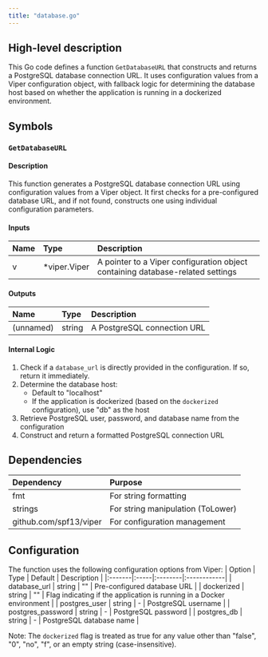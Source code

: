 ```yaml
---
title: "database.go"
---
```


## High-level description
This Go code defines a function `GetDatabaseURL` that constructs and returns a PostgreSQL database connection URL. It uses configuration values from a Viper configuration object, with fallback logic for determining the database host based on whether the application is running in a dockerized environment.

## Symbols

### `GetDatabaseURL`
#### Description
This function generates a PostgreSQL database connection URL using configuration values from a Viper object. It first checks for a pre-configured database URL, and if not found, constructs one using individual configuration parameters.

#### Inputs
| Name | Type | Description |
|:-----|:-----|:------------|
| v | *viper.Viper | A pointer to a Viper configuration object containing database-related settings |

#### Outputs
| Name | Type | Description |
|:-----|:-----|:------------|
| (unnamed) | string | A PostgreSQL connection URL |

#### Internal Logic
1. Check if a `database_url` is directly provided in the configuration. If so, return it immediately.
2. Determine the database host:
   - Default to "localhost"
   - If the application is dockerized (based on the `dockerized` configuration), use "db" as the host
3. Retrieve PostgreSQL user, password, and database name from the configuration
4. Construct and return a formatted PostgreSQL connection URL

## Dependencies
| Dependency | Purpose |
|:-----------|:--------|
| fmt | For string formatting |
| strings | For string manipulation (ToLower) |
| github.com/spf13/viper | For configuration management |

## Configuration
The function uses the following configuration options from Viper:
| Option | Type | Default | Description |
|:-------|:-----|:--------|:------------|
| database_url | string | "" | Pre-configured database URL |
| dockerized | string | "" | Flag indicating if the application is running in a Docker environment |
| postgres_user | string | - | PostgreSQL username |
| postgres_password | string | - | PostgreSQL password |
| postgres_db | string | - | PostgreSQL database name |

Note: The `dockerized` flag is treated as true for any value other than "false", "0", "no", "f", or an empty string (case-insensitive).